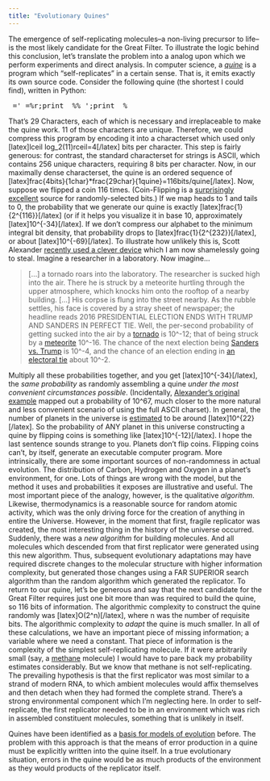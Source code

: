 ```yaml
---
title: "Evolutionary Quines"
---
```


The emergence of self-replicating molecules--a non-living precursor to life--is the most likely candidate for the Great Filter. To illustrate the logic behind this conclusion, let's translate the problem into a analog upon which we perform experiments and direct analysis. In computer science, a [_quine_](http://www.nyx.net/~gthompso/quine.htm) is a program which "self-replicates" in a certain sense. That is, it emits exactly its own source code. Consider the following quine (the shortest I could find), written in Python:

<pre>_='_=%r;print _%%_';print _%_</pre>

That's 29 Characters, each of which is necessary and irreplaceable to make the quine work.  11 of those characters are unique. Therefore, we could compress this program by encoding it into a characterset which used only [latex]lceil log_2(11)rceil=4[/latex] bits per character.  This step is fairly generous: for contrast, the standard characterset for strings is ASCII, which contains 256 unique characters, requiring 8 bits per character. Now, in our maximally dense characterset, the quine is an ordered sequence of [latex]frac{4bits}{1char}*frac{29char}{1quine}=116bits/quine[/latex]. Now, suppose we flipped a coin 116 times. (Coin-Flipping is a [surprisingly excellent](http://www.stat.columbia.edu/~gelman/research/published/diceRev2.pdf) source for randomly-selected bits.) If we map heads to 1 and tails to 0, the probability that we generate our quine is exactly [latex]frac{1}{2^{116}}[/latex] (or if it helps you visualize it in base 10, approximately [latex]10^{-34}[/latex]. If we don't compress our alphabet to the minimum integral bit density, that probability drops to [latex]frac{1}{2^{232}}[/latex], or about [latex]10^{-69}[/latex]. To illustrate how unlikely this is, Scott Alexander [recently used a clever device](http://slatestarcodex.com/2015/08/12/stop-adding-zeroes/) which I am now shamelessly going to steal. Imagine a researcher in a laboratory. Now imagine...

> [...] a tornado roars into the laboratory. The researcher is sucked high into the air. There he is struck by a meteorite hurtling through the upper atmosphere, which knocks him onto the rooftop of a nearby building. [...] His corpse is flung into the street nearby. As the rubble settles, his face is covered by a stray sheet of newspaper; the headline reads 2016 PRESIDENTIAL ELECTION ENDS WITH TRUMP AND SANDERS IN PERFECT TIE. Well, the per-second probability of getting sucked into the air by a [tornado](https://what-if.xkcd.com/19/) is 10^-12; that of being struck by a [meteorite](https://what-if.xkcd.com/19/) 10^-16\. The chance of the next election being [Sanders vs. Trump](http://www.predictwise.com/politics/2016demnomination) is 10^-4, and the chance of an election ending in [an electoral tie](http://fivethirtyeight.com/features/new-polls-raise-chance-of-electoral-college-tie/) about 10^-2.

Multiply all these probabilities together, and you get [latex]10^{-34}[/latex], the _same probability_ as randomly assembling a quine _under the most convenient circumstances possible_. (Incidentally, [Alexander's original example](http://slatestarcodex.com/2015/08/12/stop-adding-zeroes/) mapped out a probability of 10^67, much closer to the more natural and less convenient scenario of using the full ASCII charset). In general, the number of planets in the universe is [estimated](http://www.atlasoftheuniverse.com/universe.html) to be around [latex]10^{22}[/latex]. So the probability of ANY planet in this universe constructing a quine by flipping coins is something like [latex]10^{-12}[/latex]. I hope the last sentence sounds strange to you. Planets don't flip coins. Flipping coins can't, by itself, generate an executable computer program. More intrinsically, there are some important sources of non-randomness in actual evolution. The distribution of Carbon, Hydrogen and Oxygen in a planet's environment, for one. Lots of things are wrong with the model, but the method it uses and probabilities it exposes are illustrative and useful. The most important piece of the analogy, however, is the qualitative _algorithm_. Likewise, thermodynamics is a reasonable source for random atomic activity, which was the only driving force for the creation of anything in entire the Universe. However, in the moment that first, fragile replicator was created, the most interesting thing in the history of the universe occurred. Suddenly, there was a _new algorithm_ for building molecules. And all molecules which descended from that first replicator were generated using this new algorithm. Thus, subsequent evolutionary adaptations may have required discrete changes to the molecular structure with higher information complexity, but generated those changes using a FAR SUPERIOR search algorithm than the random algorithm which generated the replicator. To return to our quine, let's be generous and say that the next candidate for the Great Filter requires just one bit more than was required to build the quine, so 116 bits of information. The algorithmic complexity to construct the quine randomly was [latex]O(2^n)[/latex], where n was the number of requisite bits. The algorithmic complexity to _adapt_ the quine is much smaller. In all of these calculations, we have an important piece of missing information; a variable where we need a constant. That piece of information is the complexity of the simplest self-replicating molecule. If it were arbitrarily small (say, a [methane](https://en.wikipedia.org/wiki/Methane) molecule) I would have to pare back my probability estimates considerably. But we know that methane is not self-replicating. The prevailing hypothesis is that the first replicator was most similar to a strand of modern RNA, to which ambient molecules would affix themselves and then detach when they had formed the complete strand. There's a strong environmental component which I'm neglecting here. In order to self-replicate, the first replicator needed to be in an environment which was rich in assembled constituent molecules, something that is unlikely in itself.

Quines have been identified as a [basis for models of evolution](http://www.uncommondescent.com/biology/the-quine-dilemma-of-evolution/) before. The problem with this approach is that the means of error production in a quine must be explicitly written into the quine itself. In a true evolutionary situation, errors in the quine would be as much products of the environment as they would products of the replicator itself.
